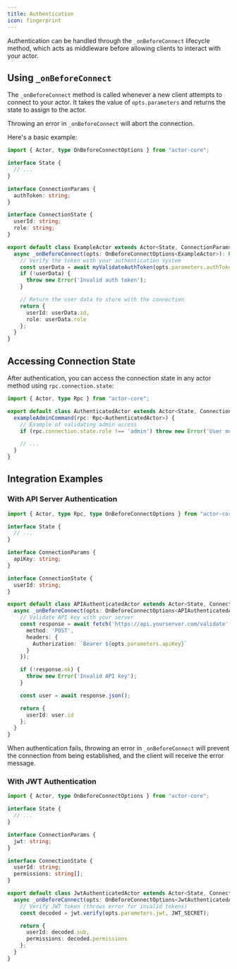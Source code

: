 ```yaml
---
title: Authentication
icon: fingerprint
---
```


Authentication can be handled through the `_onBeforeConnect` lifecycle method, which acts as middleware before allowing clients to interact with your actor.

## Using `_onBeforeConnect`

The `_onBeforeConnect` method is called whenever a new client attempts to connect to your actor. It takes the value of `opts.parameters` and returns the state to assign to the actor.

Throwing an error in `_onBeforeConnect` will abort the connection.

Here's a basic example:

```typescript
import { Actor, type OnBeforeConnectOptions } from "actor-core";

interface State {
  // ...
}

interface ConnectionParams {
  authToken: string;
}

interface ConnectionState {
  userId: string;
  role: string;
}

export default class ExampleActor extends Actor<State, ConnectionParams, ConnectionState> {
  async _onBeforeConnect(opts: OnBeforeConnectOptions<ExampleActor>): Promise<ConnectionState> {
    // Verify the token with your authentication system
    const userData = await myValidateAuthToken(opts.parameters.authToken);
    if (!userData) {
      throw new Error('Invalid auth token');
    }

    // Return the user data to store with the connection
    return {
      userId: userData.id,
      role: userData.role
    };
  }
}
```

## Accessing Connection State

After authentication, you can access the connection state in any actor method using `rpc.connection.state`:

```typescript
import { Actor, type Rpc } from "actor-core";

export default class AuthenticatedActor extends Actor<State, ConnectionParams, ConnectionState> {
  exampleAdminCommand(rpc: Rpc<AuthenticatedActor>) {
    // Example of validating admin access
    if (rpc.connection.state.role !== 'admin') throw new Error('User must be an admin');

    // ...
  }
}
```

## Integration Examples

### With API Server Authentication

```typescript
import { Actor, type Rpc, type OnBeforeConnectOptions } from "actor-core";

interface State {
  // ...
}

interface ConnectionParams {
  apiKey: string;
}

interface ConnectionState {
  userId: string;
}

export default class APIAuthenticatedActor extends Actor<State, ConnectionParams, ConnectionState> {
  async _onBeforeConnect(opts: OnBeforeConnectOptions<APIAuthenticatedActor>): Promise<ConnectionState> {
    // Validate API key with your server
    const response = await fetch('https://api.yourserver.com/validate', {
      method: 'POST',
      headers: {
        Authorization: `Bearer ${opts.parameters.apiKey}`
      }
    });

    if (!response.ok) {
      throw new Error('Invalid API key');
    }

    const user = await response.json();

    return {
      userId: user.id
    };
  }
}
```

When authentication fails, throwing an error in `_onBeforeConnect` will prevent the connection from being established, and the client will receive the error message.

### With JWT Authentication

```typescript
import { Actor, type OnBeforeConnectOptions } from "actor-core";

interface State {
  // ...
}

interface ConnectionParams {
  jwt: string;
}

interface ConnectionState {
  userId: string;
  permissions: string[];
}

export default class JwtAuthenticatedActor extends Actor<State, ConnectionParams, ConnectionState> {
  async _onBeforeConnect(opts: OnBeforeConnectOptions<JwtAuthenticatedActor>): Promise<ConnectionState> {
    // Verify JWT token (throws error for invalid tokens)
    const decoded = jwt.verify(opts.parameters.jwt, JWT_SECRET);

    return {
      userId: decoded.sub,
      permissions: decoded.permissions
    };
  }
}
```
